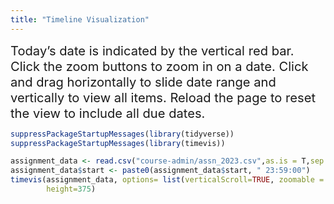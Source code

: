 ```yaml
---
title: "Timeline Visualization"
---
```


<big><big> Today's date is indicated by the vertical red bar. Click the zoom buttons to zoom in on a date. Click and drag horizontally to slide date range and vertically to view all items. Reload the page to reset the view to include all due dates. </big></big>

```r
suppressPackageStartupMessages(library(tidyverse))
suppressPackageStartupMessages(library(timevis))

assignment_data <- read.csv("course-admin/assn_2023.csv",as.is = T,sep = ",")
assignment_data$start <- paste0(assignment_data$start, " 23:59:00")
timevis(assignment_data, options= list(verticalScroll=TRUE, zoomable = FALSE),
        height=375)
```

